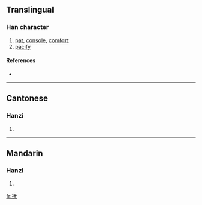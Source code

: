 {{also|撫}}
==Translingual==

===Han character===
{{Han char|rn=64|rad=手|as=04|sn=7|four=|canj=手一大山 (QMKU)}}

# [[pat]], [[console]], [[comfort]]
# [[pacify]]

====References====
* {{Han ref|kx=0422.120|dkj=11897|dj=0770.060|hdz=31833.030|uh=629A|ud=25242}}

----

==Cantonese==

===Hanzi===
{{yue-hanzi|jyut=|y=fu2}}

# {{defn|Cantonese}}

----

==Mandarin==

===Hanzi===
{{cmn-hanzi|tra=撫|pin=[[fǔ]] ([[fu3]]), [[hū]] ([[hu1]])|wg=fu<sup>3</sup>, hu<sup>1</sup>}}

# {{defn|Mandarin}}

[[fr:抚]]